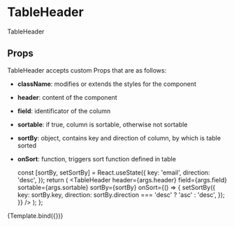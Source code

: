 
<Meta title="components/molecules/TableHeader" decorators={[withDesign]} />

# TableHeader

TableHeader

## Props

TableHeader accepts custom Props that are as follows:

- <b>className</b>: modifies or extends the styles for the component
- <b>header</b>: content of the component
- <b>field</b>: identificator of the column
- <b>sortable</b>: if true, column is sortable, otherwise not sortable
- <b>sortBy</b>: object, contains key and direction of column, by which is table
  sorted
- <b>onSort</b>: function, triggers sort function defined in table

  const [sortBy, setSortBy] = React.useState({
    key: 'email',
    direction: 'desc',
  });
  return (
    <TableHeader
      header={args.header}
      field={args.field}
      sortable={args.sortable}
      sortBy={sortBy}
      onSort={() => {
        setSortBy({
          key: sortBy.key,
          direction: sortBy.direction === 'desc' ? 'asc' : 'desc',
        });
      }}
    />
  );
};

<Canvas>
  <Story
    name="TableHeader"
    parameters={{
      design: {
        type: 'figma',
        url: '',
      },
    }}
    args={{
      header: 'E-mail',
      field: 'email',
      sortable: true,
    }}
  >
    {Template.bind({})}
  </Story>
</Canvas>

<ArgsTable of={TableHeader} />
